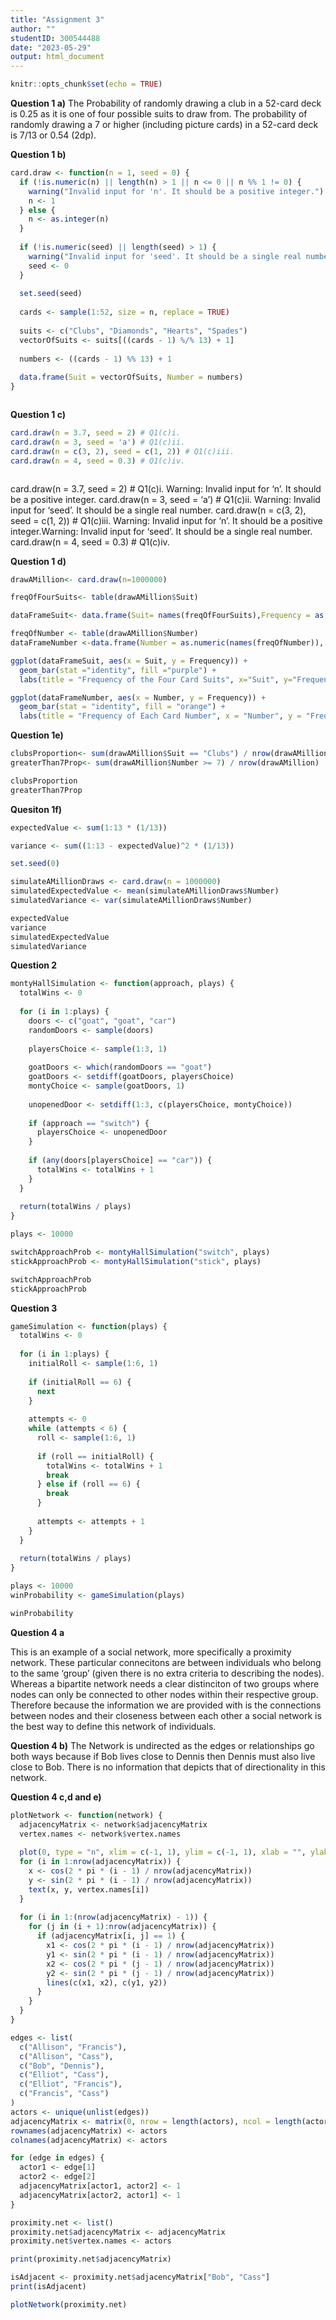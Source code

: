---
title: "Assignment 3"
author: ""
studentID: 300544488
date: "2023-05-29"
output: html_document
---

```{r setup, include=FALSE}
knitr::opts_chunk$set(echo = TRUE)
```

**Question 1 a)**
The Probability of randomly drawing a club in a 52-card deck is 0.25 as it is one of four possible suits to draw from. The probability of randomly drawing a 7 or higher (including picture cards) in a 52-card deck is 7/13 or 0.54 (2dp).

**Question 1 b)**

```{r}
card.draw <- function(n = 1, seed = 0) {
  if (!is.numeric(n) || length(n) > 1 || n <= 0 || n %% 1 != 0) {
    warning("Invalid input for 'n'. It should be a positive integer.")
    n <- 1
  } else {
    n <- as.integer(n)
  }
  
  if (!is.numeric(seed) || length(seed) > 1) {
    warning("Invalid input for 'seed'. It should be a single real number.")
    seed <- 0
  }
  
  set.seed(seed)
  
  cards <- sample(1:52, size = n, replace = TRUE)
  
  suits <- c("Clubs", "Diamonds", "Hearts", "Spades")
  vectorOfSuits <- suits[((cards - 1) %/% 13) + 1]
  
  numbers <- ((cards - 1) %% 13) + 1
  
  data.frame(Suit = vectorOfSuits, Number = numbers)
}



```

**Question 1 c)**

```{r error = TRUE}
card.draw(n = 3.7, seed = 2) # Q1(c)i.
card.draw(n = 3, seed = 'a') # Q1(c)ii.
card.draw(n = c(3, 2), seed = c(1, 2)) # Q1(c)iii.
card.draw(n = 4, seed = 0.3) # Q1(c)iv.



```
 card.draw(n = 3.7, seed = 2) # Q1(c)i.
Warning: Invalid input for 'n'. It should be a positive integer.
 card.draw(n = 3, seed = 'a') # Q1(c)ii.
Warning: Invalid input for 'seed'. It should be a single real number.
 card.draw(n = c(3, 2), seed = c(1, 2)) # Q1(c)iii.
Warning: Invalid input for 'n'. It should be a positive integer.Warning: Invalid input for 'seed'. It should be a single real number.
 card.draw(n = 4, seed = 0.3) # Q1(c)iv.
 
**Question 1 d)**

```{r error=TRUE}

drawAMillion<- card.draw(n=1000000)

freqOfFourSuits<- table(drawAMillion$Suit)

dataFrameSuit<- data.frame(Suit= names(freqOfFourSuits),Frequency = as.numeric(freqOfFourSuits))

freqOfNumber <- table(drawAMillion$Number)
dataFrameNumber <-data.frame(Number = as.numeric(names(freqOfNumber)), Frequency=as.numeric(freqOfNumber))

ggplot(dataFrameSuit, aes(x = Suit, y = Frequency)) + 
  geom_bar(stat ="identity", fill ="purple") +
  labs(title = "Frequency of the Four Card Suits", x="Suit", y="Frequency")

ggplot(dataFrameNumber, aes(x = Number, y = Frequency)) + 
  geom_bar(stat = "identity", fill = "orange") + 
  labs(title = "Frequency of Each Card Number", x = "Number", y = "Frequency")
```


**Question 1e)**

```{r error=TRUE}
clubsProportion<- sum(drawAMillion$Suit == "Clubs") / nrow(drawAMillion)
greaterThan7Prop<- sum(drawAMillion$Number >= 7) / nrow(drawAMillion)

clubsProportion
greaterThan7Prop
```
**Quesiton 1f)**

```{r error=TRUE}
expectedValue <- sum(1:13 * (1/13))

variance <- sum((1:13 - expectedValue)^2 * (1/13))

set.seed(0)

simulateAMillionDraws <- card.draw(n = 1000000)
simulatedExpectedValue <- mean(simulateAMillionDraws$Number)
simulatedVariance <- var(simulateAMillionDraws$Number)

expectedValue
variance
simulatedExpectedValue
simulatedVariance


```


**Question 2**
```{r error = TRUE}

montyHallSimulation <- function(approach, plays) {
  totalWins <- 0
  
  for (i in 1:plays) {
    doors <- c("goat", "goat", "car")
    randomDoors <- sample(doors)
    
    playersChoice <- sample(1:3, 1)
    
    goatDoors <- which(randomDoors == "goat")
    goatDoors <- setdiff(goatDoors, playersChoice)
    montyChoice <- sample(goatDoors, 1)
    
    unopenedDoor <- setdiff(1:3, c(playersChoice, montyChoice))
    
    if (approach == "switch") {
      playersChoice <- unopenedDoor
    }
    
    if (any(doors[playersChoice] == "car")) {
      totalWins <- totalWins + 1
    }
  }
  
  return(totalWins / plays)
}

plays <- 10000

switchApproachProb <- montyHallSimulation("switch", plays)
stickApproachProb <- montyHallSimulation("stick", plays)

switchApproachProb
stickApproachProb

```

**Question 3**


```{r error = TRUE}

gameSimulation <- function(plays) {
  totalWins <- 0
  
  for (i in 1:plays) {
    initialRoll <- sample(1:6, 1)
    
    if (initialRoll == 6) {
      next
    }
    
    attempts <- 0
    while (attempts < 6) {
      roll <- sample(1:6, 1)
      
      if (roll == initialRoll) {
        totalWins <- totalWins + 1
        break  
      } else if (roll == 6) {
        break  
      }
      
      attempts <- attempts + 1
    }
  }
  
  return(totalWins / plays)
}

plays <- 10000
winProbability <- gameSimulation(plays)

winProbability

```


**Question 4 a**

This is an example of a social network, more specifically a proximity network. These particular connecitons are between individuals who belong to the same 'group' (given there is no extra criteria to describing the nodes). Whereas a bipartite network needs a clear distinciton of two groups where nodes can only be connected to other nodes within their respective group. Therefore because the information we are provided with is the connections between nodes and their closeness between each other a social network is the best way to define this network of individuals.

**Question 4 b)**
The Network is undirected as the edges or relationships go both ways because if Bob lives close to Dennis then Dennis must also live close to Bob. There is no information that depicts that of directionality in this network.

**Question 4 c,d and e)**
```{r error = TRUE}
plotNetwork <- function(network) {
  adjacencyMatrix <- network$adjacencyMatrix
  vertex.names <- network$vertex.names
  
  plot(0, type = "n", xlim = c(-1, 1), ylim = c(-1, 1), xlab = "", ylab = "", main = "Proximity Network")
  for (i in 1:nrow(adjacencyMatrix)) {
    x <- cos(2 * pi * (i - 1) / nrow(adjacencyMatrix))
    y <- sin(2 * pi * (i - 1) / nrow(adjacencyMatrix))
    text(x, y, vertex.names[i])
  }
  
  for (i in 1:(nrow(adjacencyMatrix) - 1)) {
    for (j in (i + 1):nrow(adjacencyMatrix)) {
      if (adjacencyMatrix[i, j] == 1) {
        x1 <- cos(2 * pi * (i - 1) / nrow(adjacencyMatrix))
        y1 <- sin(2 * pi * (i - 1) / nrow(adjacencyMatrix))
        x2 <- cos(2 * pi * (j - 1) / nrow(adjacencyMatrix))
        y2 <- sin(2 * pi * (j - 1) / nrow(adjacencyMatrix))
        lines(c(x1, x2), c(y1, y2))
      }
    }
  }
}

edges <- list(
  c("Allison", "Francis"),
  c("Allison", "Cass"),
  c("Bob", "Dennis"),
  c("Elliot", "Cass"),
  c("Elliot", "Francis"),
  c("Francis", "Cass")
)
actors <- unique(unlist(edges))
adjacencyMatrix <- matrix(0, nrow = length(actors), ncol = length(actors))
rownames(adjacencyMatrix) <- actors
colnames(adjacencyMatrix) <- actors

for (edge in edges) {
  actor1 <- edge[1]
  actor2 <- edge[2]
  adjacencyMatrix[actor1, actor2] <- 1
  adjacencyMatrix[actor2, actor1] <- 1
}

proximity.net <- list()
proximity.net$adjacencyMatrix <- adjacencyMatrix
proximity.net$vertex.names <- actors

print(proximity.net$adjacencyMatrix)

isAdjacent <- proximity.net$adjacencyMatrix["Bob", "Cass"]
print(isAdjacent)

plotNetwork(proximity.net)


```





